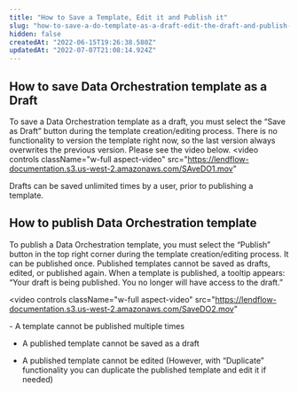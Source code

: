 ```yaml
---
title: "How to Save a Template, Edit it and Publish it"
slug: "how-to-save-a-do-template-as-a-draft-edit-the-draft-and-publish-it"
hidden: false
createdAt: "2022-06-15T19:26:38.580Z"
updatedAt: "2022-07-07T21:08:14.924Z"
---
```


## How to save Data Orchestration template as a Draft

To save a Data Orchestration template as a draft, you must select the “Save as Draft” button during the template creation/editing process. There is no functionality to version the template right now, so the last version always overwrites the previous version. Please see the video below.
<video
  controls
  className="w-full aspect-video"
  src="https://lendflow-documentation.s3.us-west-2.amazonaws.com/SAveDO1.mov"
></video>

<Info>
  Drafts can be saved unlimited times by a user, prior to publishing a template.
</Info>  

## How to publish Data Orchestration template

To publish a Data Orchestration template, you must select the “Publish” button in the top right corner during the template creation/editing process.  It can be published once. Published templates cannot be saved as drafts, edited, or published again. When a template is published, a tooltip appears: “Your draft is being published. You no longer will have access to the draft.”

<video
  controls
  className="w-full aspect-video"
  src="https://lendflow-documentation.s3.us-west-2.amazonaws.com/SaveDO2.mov"
></video>

<Info>
  - A template cannot be published multiple times

  - A published template cannot be saved as a draft

  - A published template cannot be edited (However, with “Duplicate” functionality you can duplicate the published template and edit it if needed)
</Info>  